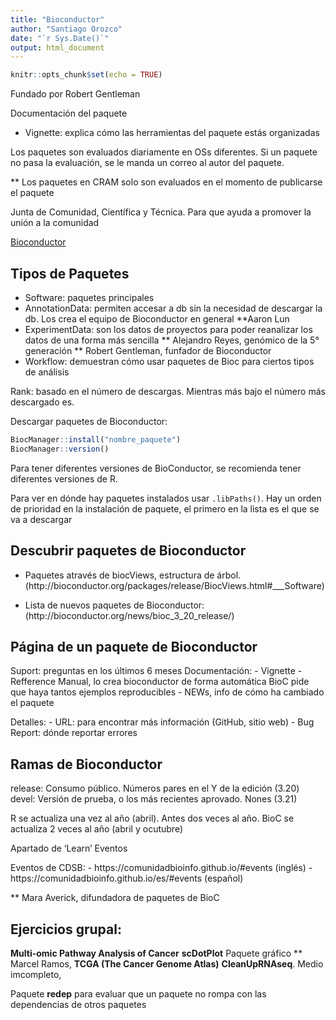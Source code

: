```yaml
---
title: "Bioconductor"
author: "Santiago Orozco"
date: "`r Sys.Date()`"
output: html_document
---
```


```r
knitr::opts_chunk$set(echo = TRUE)
```

Fundado por Robert Gentleman

Documentación del paquete

- Vignette: explica cómo las herramientas del paquete estás organizadas

Los paquetes son evaluados diariamente en OSs diferentes. Si un paquete no pasa la evaluación, se le manda un correo al autor del paquete.

** Los paquetes en CRAM solo son evaluados en el momento de publicarse el paquete

Junta de Comunidad, Científica y Técnica. Para que ayuda a promover la unión a la comunidad

[Bioconductor](https://bioconductor.org/)

## Tipos de Paquetes
- Software: paquetes principales
- AnnotationData: permiten accesar a db sin la necesidad de descargar la db. Los crea el equipo de Bioconductor en general
**Aaron Lun
- ExperimentData: son los datos de proyectos para poder reanalizar los datos de una forma más sencilla
** Alejandro Reyes, genómico de la 5° generación
** Robert Gentleman, funfador de Bioconductor
- Workflow: demuestran cómo usar paquetes de Bioc para ciertos tipos de análisis

Rank: basado en el número de descargas. Mientras más bajo el número más descargado es.

Descargar paquetes de Bioconductor:
```r

BiocManager::install("nombre_paquete")
BiocManager::version()
```

Para tener diferentes versiones de BioConductor, se recomienda tener diferentes versiones de R.

Para ver en dónde hay paquetes instalados usar `.libPaths()`. Hay un orden de prioridad en la instalación de paquete, el primero en la lista es el que se va a descargar

## Descubrir paquetes de Bioconductor

- Paquetes através de biocViews, estructura de árbol. (http://bioconductor.org/packages/release/BiocViews.html#___Software)

- Lista de nuevos paquetes de Bioconductor: (http://bioconductor.org/news/bioc_3_20_release/)



## Página de un paquete de Bioconductor
Suport: preguntas en los últimos 6 meses
Documentación:
- Vignette
- Refference Manual, lo crea bioconductor de forma automática
BioC pide que haya tantos ejemplos reproducibles
- NEWs, info de cómo ha cambiado el paquete

Detalles:
- URL: para encontrar más información (GitHub, sitio web)
- Bug Report: dónde reportar errores

## Ramas de Bioconductor
release: Consumo público. Números pares en el Y de la edición (3.20)
devel: Versión de prueba, o los más recientes aprovado. Nones (3.21)

R se actualiza una vez al año (abril). Antes dos veces al año.
BioC se actualiza 2 veces al año (abril y ocutubre)

Apartado de 'Learn'
Eventos 

Eventos de CDSB:
- https://comunidadbioinfo.github.io/#events (inglés) 
- https://comunidadbioinfo.github.io/es/#events (español)

** Mara Averick, difundadora de paquetes de BioC


## Ejercicios grupal:
**Multi-omic Pathway Analysis of Cancer**
**scDotPlot**
Paquete gráfico
** Marcel Ramos, 
**TCGA (The Cancer Genome Atlas)**
**CleanUpRNAseq**. Medio imcompleto, 



Paquete **redep** para evaluar que un paquete no rompa con las dependencias de otros paquetes


